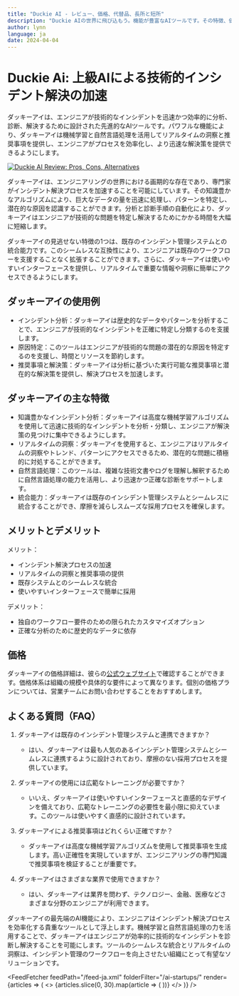 ```yaml
---
title: "Duckie AI - レビュー、価格、代替品、長所と短所"
description: "Duckie AIの世界に飛び込もう。機能が豊富なAIツールです。その特徴、価格、そしてどのようにインパクトを与えているかを学びましょう。見逃さないでください！"
author: lynn
language: ja
date: 2024-04-04
---
```


# Duckie Ai: 上級AIによる技術的インシデント解決の加速
        
ダッキーアイは、エンジニアが技術的なインシデントを迅速かつ効率的に分析、診断、解決するために設計された先進的なAIツールです。パワフルな機能により、ダッキーアイは機械学習と自然言語処理を活用してリアルタイムの洞察と推奨事項を提供し、エンジニアがプロセスを効率化し、より迅速な解決策を提供できるようにします。


<BlogHeader />


[![Duckie AI Review: Pros, Cons, Alternatives](/ai-startups/duckie-ai.png)](https://www.duckie.ai/)



ダッキーアイは、エンジニアリングの世界における画期的な存在であり、専門家がインシデント解決プロセスを加速することを可能にしています。その知識豊かなアルゴリズムにより、巨大なデータの量を迅速に処理し、パターンを特定し、潜在的な原因を認識することができます。分析と診断手順の自動化により、ダッキーアイはエンジニアが技術的な問題を特定し解決するためにかかる時間を大幅に短縮します。

ダッキーアイの見逃せない特徴の1つは、既存のインシデント管理システムとの統合能力です。このシームレスな互換性により、エンジニアは既存のワークフローを支援することなく拡張することができます。さらに、ダッキーアイは使いやすいインターフェースを提供し、リアルタイムで重要な情報や洞察に簡単にアクセスできるようにします。

## ダッキーアイの使用例

- インシデント分析：ダッキーアイは歴史的なデータやパターンを分析することで、エンジニアが技術的なインシデントを正確に特定し分類するのを支援します。
- 原因特定：このツールはエンジニアが技術的な問題の潜在的な原因を特定するのを支援し、時間とリソースを節約します。
- 推奨事項と解決策：ダッキーアイは分析に基づいた実行可能な推奨事項と潜在的な解決策を提供し、解決プロセスを加速します。

## ダッキーアイの主な特徴

- 知識豊かなインシデント分析：ダッキーアイは高度な機械学習アルゴリズムを使用して迅速に技術的なインシデントを分析・分類し、エンジニアが解決策の見つけに集中できるようにします。
- リアルタイムの洞察：ダッキーアイを使用すると、エンジニアはリアルタイムの洞察やトレンド、パターンにアクセスできるため、潜在的な問題に積極的に対処することができます。
- 自然言語処理：このツールは、複雑な技術文書やログを理解し解釈するために自然言語処理の能力を活用し、より迅速かつ正確な診断をサポートします。
- 統合能力：ダッキーアイは既存のインシデント管理システムとシームレスに統合することができ、摩擦を減らしスムーズな採用プロセスを確保します。

## メリットとデメリット

メリット：
- インシデント解決プロセスの加速
- リアルタイムの洞察と推奨事項の提供
- 既存システムとのシームレスな統合
- 使いやすいインターフェースで簡単に採用

デメリット：
- 独自のワークフロー要件のための限られたカスタマイズオプション
- 正確な分析のために歴史的なデータに依存

## 価格

ダッキーアイの価格詳細は、彼らの[公式ウェブサイト](https://www.duckie.ai/)で確認することができます。価格体系は組織の規模や具体的な要件によって異なります。個別の価格プランについては、営業チームにお問い合わせすることをおすすめします。

## よくある質問（FAQ）

1. ダッキーアイは既存のインシデント管理システムと連携できますか？
   - はい、ダッキーアイは最も人気のあるインシデント管理システムとシームレスに連携するように設計されており、摩擦のない採用プロセスを提供しています。

2. ダッキーアイの使用には広範なトレーニングが必要ですか？
   - いいえ、ダッキーアイは使いやすいインターフェースと直感的なデザインを備えており、広範なトレーニングの必要性を最小限に抑えています。このツールは使いやすく直感的に設計されています。

3. ダッキーアイによる推奨事項はどれくらい正確ですか？
   - ダッキーアイは高度な機械学習アルゴリズムを使用して推奨事項を生成します。高い正確性を実現していますが、エンジニアリングの専門知識で推奨事項を検証することが重要です。

4. ダッキーアイはさまざまな業界で使用できますか？
   - はい、ダッキーアイは業界を問わず、テクノロジー、金融、医療などさまざまな分野のエンジニアが利用できます。

ダッキーアイの最先端のAI機能により、エンジニアはインシデント解決プロセスを効率化する貴重なツールとして浮上します。機械学習と自然言語処理の力を活用することで、ダッキーアイはエンジニアが効率的に技術的なインシデントを診断し解決することを可能にします。ツールのシームレスな統合とリアルタイムの洞察は、インシデント管理のワークフローを向上させたい組織にとって有望なソリューションです。


<AdComponent />


<FeedFetcher feedPath="/feed-ja.xml" folderFilter="/ai-startups/" render={articles => (
    <>
        <Cards>
            {articles.slice(0, 30).map(article => (
                <Card key={article.link} title={article.title} href={article.link} />
            ))}
        </Cards>
    </>
)} />

